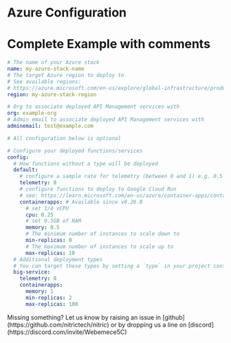 
# Azure Configuration

# Complete Example with comments

```yaml
# The name of your Azure stack
name: my-azure-stack-name
# The target Azure region to deploy to
# See available regions:
# https://azure.microsoft.com/en-us/explore/global-infrastructure/products-by-region/?products=container-apps
region: my-azure-stack-region

# Org to associate deployed API Management services with
org: example-org
# Admin email to associate deployed API Management services with
adminemail: test@example.com

# All configuration below is optional

# Configure your deployed functions/services
config:
  # How functions without a type will be deployed
  default:
    # configure a sample rate for telemetry (between 0 and 1) e.g. 0.5 is 50%
    telemetry: 0
    # configure functions to deploy to Google Cloud Run
    # see: https://learn.microsoft.com/en-us/azure/container-apps/containers#configuration
    containerapps: # Available since v0.26.0
      # set 1/4 vCPU
      cpu: 0.25
      # set 0.5GB of RAM
      memory: 0.5
      # The minimum number of instances to scale down to
      min-replicas: 0
      # The maximum number of instances to scale up to
      max-replicas: 10
  # Additional deployment types
  # You can target these types by setting a `type` in your project configuration
  big-service:
    telemetry: 0
    containerapps:
      memory: 1
      min-replicas: 2
      max-replicas: 100
```

<Note>
  Missing something? Let us know by raising an issue in
  [github](https://github.com/nitrictech/nitric) or by dropping us a line on
  [discord](https://discord.com/invite/Webemece5C)
</Note>

